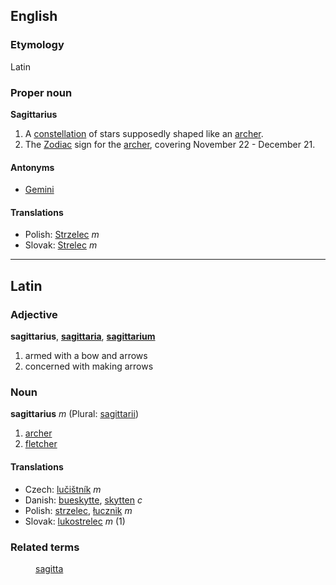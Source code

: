 ==English==
===Etymology===
Latin

===Proper noun===
'''Sagittarius'''

# A [[constellation]] of stars supposedly shaped like an [[archer]].
# The [[Zodiac]] sign for the [[archer]], covering November 22 - December 21.

====Antonyms====
*[[Gemini]]

==== Translations ====
*Polish: [[Strzelec]] ''m''
*Slovak: [[Strelec#Slovak|Strelec]] ''m''

----

==Latin==
===Adjective===
'''sagittarius''', '''[[sagittaria]]''', '''[[sagittarium]]'''

# armed with a bow and arrows
# concerned with making arrows

===Noun===
'''sagittarius''' ''m'' (Plural: [[sagittarii]])

# [[archer]]
# [[fletcher]]

====Translations====
*Czech: [[lučištník]] ''m''
*Danish: [[bueskytte]], [[skytten]] ''c''
*Polish: [[strzelec]], [[łucznik]] ''m''
*Slovak: [[lukostrelec#Slovak|lukostrelec]] ''m'' (1)

===Related terms===
: [[sagitta]]